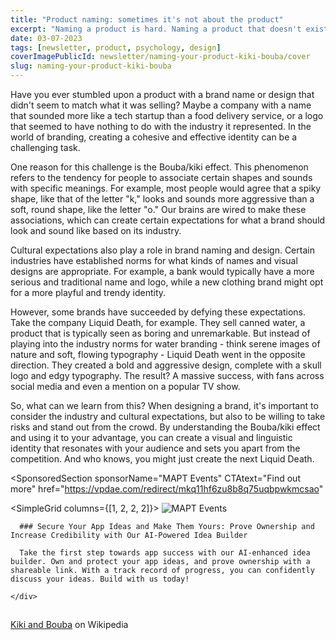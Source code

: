 ```yaml
---
title: "Product naming: sometimes it's not about the product"
excerpt: "Naming a product is hard. Naming a product that doesn't exist yet is even harder. But sometimes it's not about the product at all."
date: 03-07-2023
tags: [newsletter, product, psychology, design]
coverImagePublicId: newsletter/naming-your-product-kiki-bouba/cover
slug: naming-your-product-kiki-bouba
---
```


Have you ever stumbled upon a product with a brand name or design that didn't seem to match what it was selling? Maybe a company with a name that sounded more like a tech startup than a food delivery service, or a logo that seemed to have nothing to do with the industry it represented. In the world of branding, creating a cohesive and effective identity can be a challenging task.

One reason for this challenge is the Bouba/kiki effect. This phenomenon refers to the tendency for people to associate certain shapes and sounds with specific meanings. For example, most people would agree that a spiky shape, like that of the letter "k," looks and sounds more aggressive than a soft, round shape, like the letter "o." Our brains are wired to make these associations, which can create certain expectations for what a brand should look and sound like based on its industry.

Cultural expectations also play a role in brand naming and design. Certain industries have established norms for what kinds of names and visual designs are appropriate. For example, a bank would typically have a more serious and traditional name and logo, while a new clothing brand might opt for a more playful and trendy identity.

However, some brands have succeeded by defying these expectations. Take the company Liquid Death, for example. They sell canned water, a product that is typically seen as boring and unremarkable. But instead of playing into the industry norms for water branding - think serene images of nature and soft, flowing typography - Liquid Death went in the opposite direction. They created a bold and aggressive design, complete with a skull logo and edgy typography. The result? A massive success, with fans across social media and even a mention on a popular TV show.

So, what can we learn from this? When designing a brand, it's important to consider the industry and cultural expectations, but also to be willing to take risks and stand out from the crowd. By understanding the Bouba/kiki effect and using it to your advantage, you can create a visual and linguistic identity that resonates with your audience and sets you apart from the competition. And who knows, you might just create the next Liquid Death.

<SponsoredSection
  sponsorName="MAPT Events"
  CTAtext="Find out more"
  href="https://vpdae.com/redirect/mkq11hf6zu8b8q75uqbpwkmcsao"
>
  <SimpleGrid columns={[1, 2, 2, 2]}>
    <Image
      publicId="sponsors/mapt-events/logo"
      alt="MAPT Events"
      height={250}
      width={250}
    />
    <div>

      ### Secure Your App Ideas and Make Them Yours: Prove Ownership and Increase Credibility with Our AI-Powered Idea Builder

      Take the first step towards app success with our AI-enhanced idea builder. Own and protect your app ideas, and prove ownership with a shareable link. With a track record of progress, you can confidently discuss your ideas. Build with us today!

    </div>

  </SimpleGrid>
  
  <img src='https://www.vpdae.com/open/5610.gif?opens=1' width='1' height='1' />
</SponsoredSection>

[Kiki and Bouba](https://en.wikipedia.org/wiki/Bouba/kiki_effect) on Wikipedia

